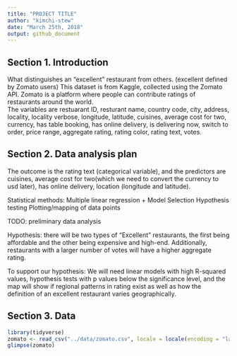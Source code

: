 ```yaml
---
title: "PROJECT TITLE"
author: "kimchi-stew"
date: "March 25th, 2018"
output: github_document
---
```


## Section 1. Introduction
What distinguishes an "excellent" restaurant from others. (excellent defined by Zomato users)
This dataset is from Kaggle, collected using the Zomato API. Zomato is a platform where people can contribute ratings of restaurants around the world.  
The variables are restuarant ID, resturant name, country code, city, address, locality, locality verbose, longitude, latitude, cuisines, average cost for two, currency, has table booking, has online delivery, is delivering now, switch to order, price range, aggregate rating, rating color, rating text, votes.

## Section 2. Data analysis plan
The outcome is the rating text (categorical variable), and the predictors are cuisines, average cost for two(which we need to convert the currency to usd later), has online delivery, location (longitude and latitude). 

Statistical methods: 
Multiple linear regression + Model Selection
Hypothesis testing
Plotting/mapping of data points

TODO: preliminary data analysis

Hypothesis: there will be two types of "Excellent" restaurants, the first being affordable and the other being expensive and high-end. Additionally, restaurants with a larger number of votes will have a higher aggregate rating. 

To support our hypothesis:
We will need linear models with high R-squared values, hypothesis tests with p values below the significance level, and the map will show if regional patterns in rating exist as well as how the definition of an excellent restaurant varies geographically.

## Section 3. Data

```r
library(tidyverse)
zomato <- read_csv("../data/zomato.csv", locale = locale(encoding = "latin1"))
glimpse(zomato)

```

